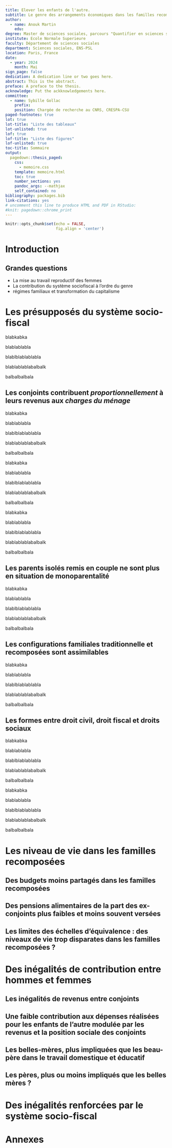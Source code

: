 ```yaml
---
title: Elever les enfants de l'autre.
subtitle: Le genre des arrangements économiques dans les familles recomposées.
author: 
  - name: Anouk Martin
    edu: 
degree: Master de sciences sociales, parcours "Quantifier en sciences sociales"
institute: Ecole Normale Superieure
faculty: Département de sciences sociales 
department: Sciences sociales, ENS-PSL
location: Paris, France
date:
  - year: 2024
    month: Mai
sign_page: false
dedication: A dedication line or two goes here.
abstract: This is the abstract.
preface: A preface to the thesis.
acknowledge: Put the ackknowledgements here.
committee:
  - name: Sybille Gollac
    prefix: 
    position: Chargée de recherche au CNRS, CRESPA-CSU
paged-footnotes: true
lot: true
lot-title: "Liste des tableaux"
lot-unlisted: true
lof: true
lof-title: "Liste des figures"
lof-unlisted: true
toc-title: Sommaire
output:
  pagedown::thesis_paged:
    css:
      - memoire.css
    template: memoire.html
    toc: true
    number_sections: yes
    pandoc_args: --mathjax
    self_contained: no
bibliography: packages.bib
link-citations: yes
# uncomment this line to produce HTML and PDF in RStudio:
#knit: pagedown::chrome_print
---
```


```r
knitr::opts_chunk$set(echo = FALSE,
                      fig.align = 'center')
```

# Introduction {.unnumbered .page-break-before}

## Grandes questions

-   La mise au travail reproductif des femmes
-   La contribution du système sociofiscal à l'ordre du genre
-   régimes familiaux et transformation du capitalisme

# Les présupposés du système socio-fiscal {.chapter .page-break-before}

blabkabka

blablablabla




blablblablablabla

blablablablabalbalk

balbalbalbala

## Les conjoints contribuent *proportionnellement* à leurs revenus aux *charges du ménage*


blabkabka

blablablabla




blablblablablabla

blablablablabalbalk

balbalbalbala

blabkabka

blablablabla




blablblablablabla

blablablablabalbalk

balbalbalbala

blabkabka

blablablabla




blablblablablabla

blablablablabalbalk

balbalbalbala




## Les parents isolés remis en couple ne sont plus en situation de monoparentalité


blabkabka

blablablabla




blablblablablabla

blablablablabalbalk

balbalbalbala

## Les configurations familiales traditionnelle et recomposées sont assimilables

blabkabka

blablablabla




blablblablablabla

blablablablabalbalk

balbalbalbala

## Les formes entre droit civil, droit fiscal et droits sociaux

blabkabka

blablablabla




blablblablablabla

blablablablabalbalk

balbalbalbala

blabkabka

blablablabla




blablblablablabla

blablablablabalbalk

balbalbalbala


# Les niveau de vie dans les familles recomposées {.chapter .page-break-before}

## Des budgets moins partagés dans les familles recomposées

## Des pensions alimentaires de la part des ex-conjoints plus faibles et moins souvent versées

## Les limites des échelles d'équivalence : des niveaux de vie trop disparates dans les familles recomposées ?

# Des inégalités de contribution entre hommes et femmes {.chapter .page-break-before}

## Les inégalités de revenus entre conjoints

## Une faible contribution aux dépenses réalisées pour les enfants de l'autre modulée par les revenus et la position sociale des conjoints

## Les belles-mères, plus impliquées que les beau-père dans le travail domestique et éducatif

## Les pères, plus ou moins impliqués que les belles mères ?

# Des inégalités renforcées par le système socio-fiscal {.chapter .page-break-before}

# Annexes {.unnumbered .page-break-before}
